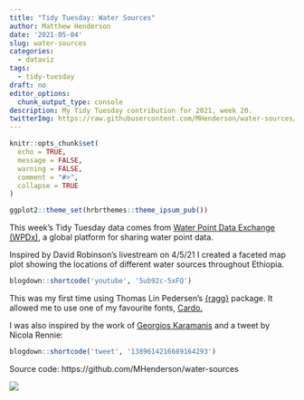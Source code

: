 ```yaml
---
title: "Tidy Tuesday: Water Sources"
author: Matthew Henderson
date: '2021-05-04'
slug: water-sources
categories:
  - dataviz
tags:
  - tidy-tuesday
draft: no
editor_options: 
  chunk_output_type: console
description: My Tidy Tuesday contribution for 2021, week 20.
twitterImg: https://raw.githubusercontent.com/MHenderson/water-sources/master/water-sources-preview.png
---
```


```r
knitr::opts_chunk$set(
  echo = TRUE,
  message = FALSE,
  warning = FALSE,
  comment = "#>",
  collapse = TRUE
)

ggplot2::theme_set(hrbrthemes::theme_ipsum_pub())
```

This week's Tidy Tuesday data comes from
[Water Point Data Exchange (WPDx)](https://data.waterpointdata.org/dataset/Water-Point-Data-Exchange-WPDx-Basic-/jfkt-jmqa),
a global platform for sharing water point data.

Inspired by David Robinson's livestream on 4/5/21
I created a faceted map plot
showing the locations of different water sources
throughout Ethiopia.
```r
blogdown::shortcode('youtube', '5ub92c-5xFQ')
```

This was my first time
using Thomas Lin Pedersen's
[{ragg}](https://ragg.r-lib.org/)
package.
It allowed me to use
one of my favourite fonts,
[Cardo.](https://fonts.google.com/specimen/Cardo)

I was also inspired
by the work of
[Georgios Karamanis](https://karaman.is/)
and a tweet
by Nicola Rennie:
```r
blogdown::shortcode('tweet', '1389614216689164293')
```


Source code: https://github.com/MHenderson/water-sources

![](https://raw.githubusercontent.com/MHenderson/water-sources/master/water-sources.png)
